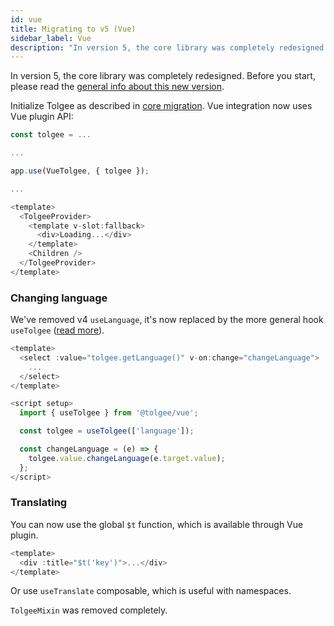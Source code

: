 ```yaml
---
id: vue
title: Migrating to v5 (Vue)
sidebar_label: Vue
description: "In version 5, the core library was completely redesigned. Learn how to migrate Tolgee for Vue from v4 to v5."
---
```


In version 5, the core library was completely redesigned. Before you start, please read the [general info about
this new version](./core.mdx).

Initialize Tolgee as described in [core migration](./core#tolgee-initialization). Vue integration now uses Vue plugin API:

```typescript jsx
const tolgee = ...

...

app.use(VueTolgee, { tolgee });

...

<template>
  <TolgeeProvider>
    <template v-slot:fallback>
      <div>Loading...</div>
    </template>
    <Children />
  </TolgeeProvider>
</template>
```

### Changing language

We've removed v4 `useLanguage`, it's now replaced by the more general hook `useTolgee` ([read more](/integrations/vue/switching_languages.mdx)).

```typescript jsx
<template>
  <select :value="tolgee.getLanguage()" v-on:change="changeLanguage">
    ...
  </select>
</template>

<script setup>
  import { useTolgee } from '@tolgee/vue';

  const tolgee = useTolgee(['language']);

  const changeLanguage = (e) => {
    tolgee.value.changeLanguage(e.target.value);
  };
</script>
```

### Translating

You can now use the global `$t` function, which is available through Vue plugin.

```typescript jsx
<template>
  <div :title="$t('key')">...</div>
</template>
```

Or use `useTranslate` composable, which is useful with namespaces.

`TolgeeMixin` was removed completely.
